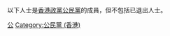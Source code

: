 以下人士是[[香港政黨|香港政黨]][[公民黨_(香港)|公民黨]]的成員，但不包括已退出人士。
{{Commonscat|Civic Party}}

[[Category:香港民主派人士|公]]
[[Category:公民黨_(香港)|Category:公民黨 (香港)]]